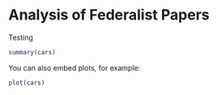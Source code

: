 Analysis of Federalist Papers
========================================================
Testing

```r
summary(cars)
```

You can also embed plots, for example:

```r
plot(cars)
```

